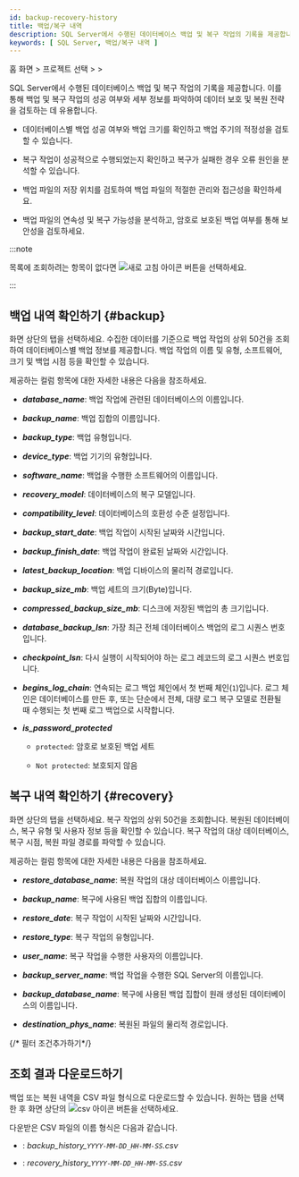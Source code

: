 ```yaml
---
id: backup-recovery-history
title: 백업/복구 내역
description: SQL Server에서 수행된 데이터베이스 백업 및 복구 작업의 기록을 제공합니다.
keywords: [ SQL Server, 백업/복구 내역 ]
---
```


홈 화면 &gt; 프로젝트 선택 &gt; <Cmdname sid="side_reportStat" className="uitext" /> &gt; <Cmdname sid="side_dbBackupRecoveryHistory" className="uitext" />

SQL Server에서 수행된 데이터베이스 백업 및 복구 작업의 기록을 제공합니다. 이를 통해 백업 및 복구 작업의 성공 여부와 세부 정보를 파악하여 데이터 보호 및 복원 전략을 검토하는 데 유용합니다.

* 데이터베이스별 백업 성공 여부와 백업 크기를 확인하고 백업 주기의 적정성을 검토할 수 있습니다.

* 복구 작업이 성공적으로 수행되었는지 확인하고 복구가 실패한 경우 오류 원인을 분석할 수 있습니다.

* 백업 파일의 저장 위치를 검토하여 백업 파일의 적절한 관리와 접근성을 확인하세요.

* 백업 파일의 연속성 및 복구 가능성을 분석하고, 암호로 보호된 백업 여부를 통해 보안성을 검토하세요.

:::note

목록에 조회하려는 항목이 없다면 ![새로 고침 아이콘](/img/ico-refresh.png) 버튼을 선택하세요.

:::

## 백업 내역 확인하기 {#backup}

화면 상단의 <Cmdname sid="TTL08690" className="uitext" /> 탭을 선택하세요. 수집한 데이터를 기준으로 백업 작업의 상위 50건을 조회하여 데이터베이스별 백업 정보를 제공합니다. 백업 작업의 이름 및 유형, 소프트웨어, 크기 및 백업 시점 등을 확인할 수 있습니다.

<ImgLang img="db-backup-history-mssql.png" desc="백업 내역" />

제공하는 컬럼 항목에 대한 자세한 내용은 다음을 참조하세요.

* ***database_name***: 백업 작업에 관련된 데이터베이스의 이름입니다.

* ***backup_name***: 백업 집합의 이름입니다.

* ***backup_type***: 백업 유형입니다.

* ***device_type***: 백업 기기의 유형입니다.

* ***software_name***: 백업을 수행한 소프트웨어의 이름입니다.

* ***recovery_model***: 데이터베이스의 복구 모델입니다.

* ***compatibility_level***: 데이터베이스의 호환성 수준 설정입니다.

* ***backup_start_date***: 백업 작업이 시작된 날짜와 시간입니다.

* ***backup_finish_date***: 백업 작업이 완료된 날짜와 시간입니다.

* ***latest_backup_location***: 백업 디바이스의 물리적 경로입니다.

* ***backup_size_mb***: 백업 세트의 크기(Byte)입니다.

* ***compressed_backup_size_mb***: 디스크에 저장된 백업의 총 크기입니다.

* ***database_backup_lsn***: 가장 최근 전체 데이터베이스 백업의 로그 시퀀스 번호입니다.

* ***checkpoint_lsn***: 다시 실행이 시작되어야 하는 로그 레코드의 로그 시퀀스 번호입니다.

* ***begins_log_chain***: 연속되는 로그 백업 체인에서 첫 번째 체인(`1`)입니다. 로그 체인은 데이터베이스를 만든 후, 또는 단순에서 전체, 대량 로그 복구 모델로 전환될 때 수행되는 첫 번째 로그 백업으로 시작합니다.

* ***is_password_protected***

  - `protected`: 암호로 보호된 백업 세트

  - `Not protected`: 보호되지 않음

## 복구 내역 확인하기 {#recovery}

화면 상단의 <Cmdname sid="TTL08691" className="uitext" /> 탭을 선택하세요. 복구 작업의 상위 50건을 조회합니다. 복원된 데이터베이스, 복구 유형 및 사용자 정보 등을 확인할 수 있습니다. 복구 작업의 대상 데이터베이스, 복구 시점, 복원 파일 경로를 파악할 수 있습니다.

<ImgLang img="db-recovery-history-mssql.png" desc="복구 내역" />

제공하는 컬럼 항목에 대한 자세한 내용은 다음을 참조하세요.

* ***restore_database_name***: 복원 작업의 대상 데이터베이스 이름입니다.

* ***backup_name***: 복구에 사용된 백업 집합의 이름입니다.

* ***restore_date***: 복구 작업이 시작된 날짜와 시간입니다.

* ***restore_type***: 복구 작업의 유형입니다.

* ***user_name***: 복구 작업을 수행한 사용자의 이름입니다.

* ***backup_server_name***: 백업 작업을 수행한 SQL Server의 이름입니다.

* ***backup_database_name***: 복구에 사용된 백업 집합이 원래 생성된 데이터베이스의 이름입니다.

* ***destination_phys_name***: 복원된 파일의 물리적 경로입니다.

{/* 필터 조건추가하기*/}

<Dbsqlfilter level={2} />

## 조회 결과 다운로드하기

백업 또는 복원 내역을 CSV 파일 형식으로 다운로드할 수 있습니다. 원하는 탭을 선택한 후 화면 상단의 ![csv 아이콘](/img/ic-csv-download-ms.svg) 버튼을 선택하세요.

다운받은 CSV 파일의 이름 형식은 다음과 같습니다.

* <Cmdname sid="TTL08690" className="uitext" />: *backup\_history\_`YYYY-MM-DD_HH-MM-SS`.csv*

* <Cmdname sid="TTL08691" className="uitext" />: *recovery\_history\_`YYYY-MM-DD_HH-MM-SS`.csv*